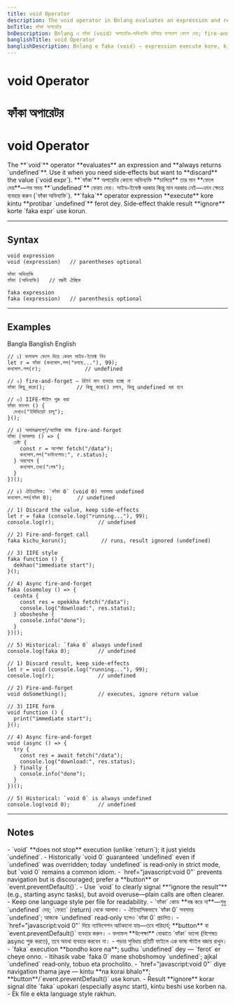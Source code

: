 ```yaml
---
title: void Operator
description: The void operator in Bnlang evaluates an expression and returns undefined — useful for ignoring results, fire‑and‑forget calls, and IIFE patterns.
bnTitle: ফাঁকা অপারেটর
bnDescription: Bnlang এ ফাঁকা (void) অপারেটর—অভিব্যক্তি চালিয়ে ফলাফল ফেলে দেয়; fire‑and‑forget, IIFE, এবং লিঙ্ক প্রসঙ্গে ব্যবহার।
banglishTitle: void Operator
banglishDescription: Bnlang e faka (void) — expression execute kore, kintu undefined ferot dey. Fire‑and‑forget, IIFE, link tips.
---
```


# <I18nEnglish>void Operator</I18nEnglish>
# <I18nBangla>ফাঁকা অপারেটর</I18nBangla>
# <I18nBanglish>void Operator</I18nBanglish>

<I18nEnglish>
The **`void`** operator **evaluates** an expression and **always returns `undefined`**.  
Use it when you need side‑effects but want to **discard** the value (`void expr`).
</I18nEnglish>

<I18nBangla>
**`ফাঁকা`** অপারেটর কোনো অভিব্যক্তি **চালিয়ে** তার মান **ফেলে দেয়**—সব সময় **`undefined`** ফেরত দেয়।  
সাইড‑ইফেক্ট দরকার কিন্তু মান দরকার নেই—এমন ক্ষেত্রে ব্যবহার করুন (`ফাঁকা অভিব্যক্তি`).
</I18nBangla>

<I18nBanglish>
**`faka`** operator expression **execute** kore kintu **protibar `undefined`** ferot dey.  
Side‑effect thakle result **ignore** korte `faka expr` use korun.
</I18nBanglish>

---

## Syntax

<I18nEnglish>

```bnl
void expression
void (expression)   // parentheses optional
```
</I18nEnglish>

<I18nBangla>

```bnl
ফাঁকা অভিব্যক্তি
ফাঁকা (অভিব্যক্তি)   // বন্ধনী ঐচ্ছিক
```
</I18nBangla>

<I18nBanglish>

```bnl
faka expression
faka (expression)   // parenthesis optional
```
</I18nBanglish>

---

## Examples

<Tabs defaultValue="bangla" className="w-full">
  <TabsList>
    <TabsTrigger value="bangla">Bangla</TabsTrigger>
    <TabsTrigger value="banglish">Banglish</TabsTrigger>
    <TabsTrigger value="english">English</TabsTrigger>
  </TabsList>

  <TabsContent value="bangla">

```bnl
// ১) ফলাফল ফেলে দিয়ে কেবল সাইড‑ইফেক্ট নিন
let r = ফাঁকা (কনসোল.লগ("চলছে..."), 99);
কনসোল.লগ(r);              // undefined

// ২) fire‑and‑forget — রিটার্ন মান ব্যবহার হচ্ছে না
ফাঁকা কিছু_করো();          // কিছু_করো() চলবে, কিন্তু undefined ধরা হবে

// ৩) IIFE‑স্টাইল শুরু করা
ফাঁকা ফাংশন () {
  দেখাও("ইমিডিয়েট চালু");
}();

// ৪) অসামঞ্জস্যপূর্ণ/অ্যাসিঙ্ক কাজ fire‑and‑forget
ফাঁকা (অসমলয় () => {
  চেষ্টা {
    const r = অপেক্ষা fetch("/data");
    কনসোল.লগ("ডাউনলোড:", r.status);
  } অবশেষে {
    কনসোল.তথ্য("শেষ");
  }
})();

// ৫) ঐতিহাসিক: `ফাঁকা 0` (void 0) সবসময় undefined
কনসোল.লগ(ফাঁকা 0);        // undefined
```
  </TabsContent>

  <TabsContent value="banglish">

```bnl
// 1) Discard the value, keep side‑effects
let r = faka (console.log("running..."), 99);
console.log(r);              // undefined

// 2) Fire‑and‑forget call
faka kichu_korun();           // runs, result ignored (undefined)

// 3) IIFE style
faka function () {
  dekhao("immediate start");
}();

// 4) Async fire‑and‑forget
faka (osomoloy () => {
  ceshta {
    const res = opekkha fetch("/data");
    console.log("download:", res.status);
  } obosheshe {
    console.info("done");
  }
})();

// 5) Historical: `faka 0` always undefined
console.log(faka 0);         // undefined
```
  </TabsContent>

  <TabsContent value="english">

```bnl
// 1) Discard result, keep side‑effects
let r = void (console.log("running..."), 99);
console.log(r);              // undefined

// 2) Fire‑and‑forget
void doSomething();          // executes, ignore return value

// 3) IIFE form
void function () {
  print("immediate start");
}();

// 4) Async fire‑and‑forget
void (async () => {
  try {
    const res = await fetch("/data");
    console.log("download:", res.status);
  } finally {
    console.info("done");
  }
})();

// 5) Historical: `void 0` is always undefined
console.log(void 0);         // undefined
```
  </TabsContent>
</Tabs>

---

## Notes

<I18nEnglish>
- `void` **does not stop** execution (unlike `return`); it just yields `undefined`.  
- Historically `void 0` guaranteed `undefined` even if `undefined` was overridden; today `undefined` is read‑only in strict mode, but `void 0` remains a common idiom.  
- `href="javascript:void 0"` prevents navigation but is discouraged; prefer a **button** or `event.preventDefault()`.  
- Use `void` to clearly signal **“ignore the result”** (e.g., starting async tasks), but avoid overuse—plain calls are often clearer.  
- Keep one language style per file for readability.
</I18nEnglish>

<I18nBangla>
- `ফাঁকা` কোড **বন্ধ করে না**—শুধু `undefined` দেয়; `ফেরত` (return) থেকে আলাদা।  
- ঐতিহাসিকভাবে `ফাঁকা 0` সবসময় `undefined`; আজকে `undefined` read‑only হলেও `ফাঁকা 0` প্রচলিত।  
- `href="javascript:void 0"` দিয়ে ন্যাভিগেশন আটকানো যায়—তবে পরিহার্য; **button** বা `event.preventDefault()` ব্যবহার করুন।  
- ফলাফল **উপেক্ষা** বোঝাতে `ফাঁকা` ভালো (বিশেষত async শুরু করতে), তবে অযথা ব্যবহার করবেন না।  
- পড়ার সুবিধায় প্রতিটি ফাইলে এক ভাষা স্টাইল বজায় রাখুন।
</I18nBangla>

<I18nBanglish>
- `faka` execution **bondho kore na**; sudhu `undefined` dey — `ferot` er cheye onno.  
- Itihasik vabe `faka 0` mane shobshomoy `undefined`; ajkal `undefined` read‑only, tobuo eta procholito.  
- `href="javascript:void 0"` diye navigation thama jaye — kintu **na korai bhalo**; **button**/`event.preventDefault()` use korun.  
- Result **ignore** korar signal dite `faka` upokari (especially async start), kintu beshi use korben na.  
- Ek file e ekta language style rakhun.
</I18nBanglish>
